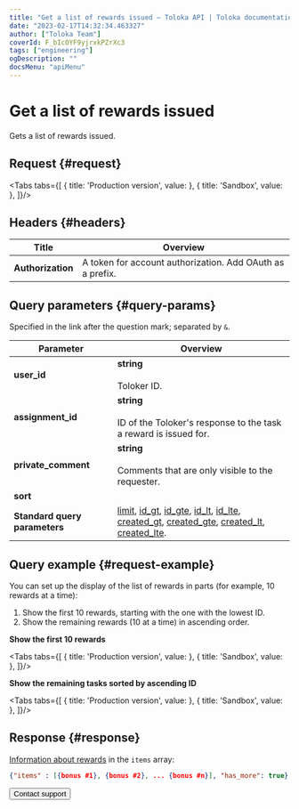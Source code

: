 ```yaml
---
title: "Get a list of rewards issued — Toloka API | Toloka documentation"
date: "2023-02-17T14:32:34.463327"
author: ["Toloka Team"]
coverId: F_bIcOYF9yjrxkPZrXc3
tags: ["engineering"]
ogDescription: ""
docsMenu: "apiMenu"
---
```



# Get a list of rewards issued

<Announce/>

Gets a list of rewards issued.

## Request {#request}

<Tabs tabs={[
  { title: 'Production version', value: <GetBonusListList1/> },
  { title: 'Sandbox', value: <GetBonusListList2/> },
]}/>

## Headers {#headers}

Title | Overview
----- | -----
**Authorization** | A token for account authorization. Add OAuth as a prefix.

## Query parameters {#query-params}

Specified in the link after the question mark; separated by `&`.

Parameter | Overview
----- | -----
**user_id** | **string**<br/><br/>Toloker ID.
**assignment_id** | **string**<br/><br/>ID of the Toloker's response to the task a reward is issued for.
**private_comment** | **string**<br/><br/>Comments that are only visible to the requester.
**sort** | <GetBonusListTable1/>
**Standard query parameters** | [limit](/docs/api/standard-query-parameters#limit), [id_gt](/docs/api/standard-query-parameters#id_gt), [id_gte](/docs/api/standard-query-parameters#id_gte), [id_lt](/docs/api/standard-query-parameters#id_lt), [id_lte](/docs/api/standard-query-parameters#id_lte), [created_gt](/docs/api/standard-query-parameters#created_gt), [created_gte](/docs/api/standard-query-parameters#created_gte), [created_lt](/docs/api/standard-query-parameters#created_lt), [created_lte](/docs/api/standard-query-parameters#created_lte).

## Query example {#request-example}

You can set up the display of the list of rewards in parts (for example, 10 rewards at a time):

1. Show the first 10 rewards, starting with the one with the lowest ID.
1. Show the remaining rewards (10 at a time) in ascending order.

**Show the first 10 rewards**

<Tabs tabs={[
  { title: 'Production version', value: <GetBonusListList3/> },
  { title: 'Sandbox', value: <GetBonusListList4/> },
]}/>

**Show the remaining tasks sorted by ascending ID**

<Tabs tabs={[
  { title: 'Production version', value: <GetBonusListList5/> },
  { title: 'Sandbox', value: <GetBonusListList6/> },
]}/>

## Response {#response}

[Information about rewards](/docs/api/get-one-bonus) in the `items` array:

```json
{"items" : [{bonus #1}, {bonus #2}, ... {bonus #n}], "has_more": true}
```

<Button themeColor="light" view="default" size="l" type="link" url="/docs/guide/troubleshooting/support?form-source=api-get-bonus-list">Contact support</Button>

